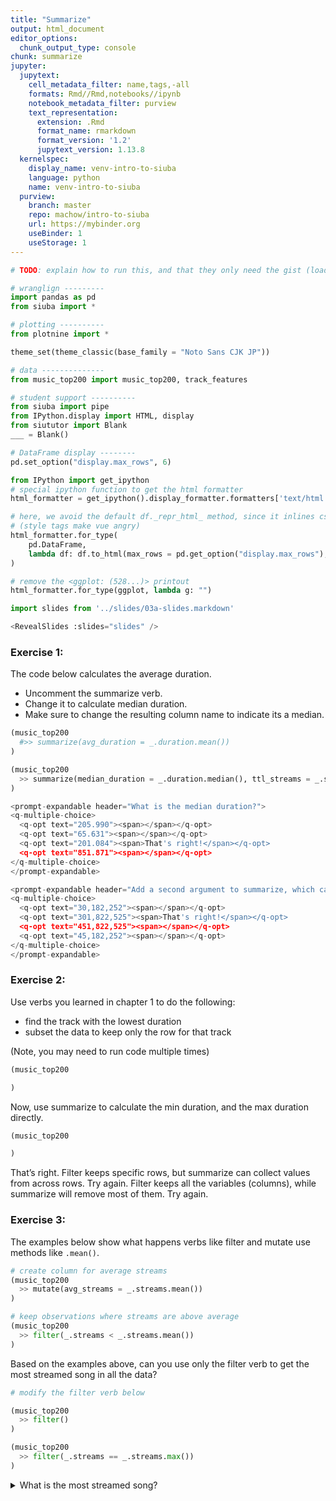 ```yaml
---
title: "Summarize"
output: html_document
editor_options: 
  chunk_output_type: console
chunk: summarize
jupyter:
  jupytext:
    cell_metadata_filter: name,tags,-all
    formats: Rmd//Rmd,notebooks//ipynb
    notebook_metadata_filter: purview
    text_representation:
      extension: .Rmd
      format_name: rmarkdown
      format_version: '1.2'
      jupytext_version: 1.13.8
  kernelspec:
    display_name: venv-intro-to-siuba
    language: python
    name: venv-intro-to-siuba
  purview:
    branch: master
    repo: machow/intro-to-siuba
    url: https://mybinder.org
    useBinder: 1
    useStorage: 1
---
```


```python
# TODO: explain how to run this, and that they only need the gist (loads tools)

# wranglign ---------
import pandas as pd
from siuba import *

# plotting ----------
from plotnine import *

theme_set(theme_classic(base_family = "Noto Sans CJK JP"))

# data --------------
from music_top200 import music_top200, track_features

# student support ----------
from siuba import pipe
from IPython.display import HTML, display
from siututor import Blank
___ = Blank()

# DataFrame display --------
pd.set_option("display.max_rows", 6)

from IPython import get_ipython
# special ipython function to get the html formatter
html_formatter = get_ipython().display_formatter.formatters['text/html']

# here, we avoid the default df._repr_html_ method, since it inlines css
# (style tags make vue angry)
html_formatter.for_type(
    pd.DataFrame,
    lambda df: df.to_html(max_rows = pd.get_option("display.max_rows"), show_dimensions = True)
)

# remove the <ggplot: (528...)> printout
html_formatter.for_type(ggplot, lambda g: "")

```

```python

import slides from '../slides/03a-slides.markdown'

<RevealSlides :slides="slides" />

```

### Exercise 1:

The code below calculates the average duration.

* Uncomment the summarize verb.
* Change it to calculate median duration.
* Make sure to change the resulting column name to indicate its a median.

```python
(music_top200
  #>> summarize(avg_duration = _.duration.mean())
)
```

```python
(music_top200
  >> summarize(median_duration = _.duration.median(), ttl_streams = _.streams.sum())
)
```

```python
<prompt-expandable header="What is the median duration?">
<q-multiple-choice>
  <q-opt text="205.990"><span></span></q-opt>
  <q-opt text="65.631"><span></span></q-opt>
  <q-opt text="201.084"><span>That's right!</span></q-opt>
  <q-opt text="851.871"><span></span></q-opt>  
</q-multiple-choice>
</prompt-expandable>
```

```python
<prompt-expandable header="Add a second argument to summarize, which calculates the sum of streams. How large is it?">
<q-multiple-choice>
  <q-opt text="30,182,252"><span></span></q-opt>
  <q-opt text="301,822,525"><span>That's right!</span></q-opt>  
  <q-opt text="451,822,525"><span></span></q-opt>
  <q-opt text="45,182,252"><span></span></q-opt>  
</q-multiple-choice>
</prompt-expandable>
```

### Exercise 2:

Use verbs you learned in chapter 1 to do the following:

* find the track with the lowest duration
* subset the data to keep only the row for that track

(Note, you may need to run code multiple times)

```python
(music_top200

)
```

Now, use summarize to calculate the min duration, and the max duration directly.

```python
(music_top200

)
```


<prompt-expandable header="Why would you use summarize like this, rather than the arrange and filter approach?">

<q-multiple-choice>
  <q-opt text="The min and max values might be in different observations (rows)."><span>That's right. Filter keeps specific rows, but summarize can collect values from across rows.</span></q-opt>
  <q-opt text="It keeps more of the original data."><span>Try again. Filter keeps all the variables (columns), while summarize will remove most of them.</span></q-opt>
  <q-opt text="The arrange and filter approach can do anything summarize can."><span>Try again.</span></q-opt>
</q-multiple-choice>

</prompt-expandable>



### Exercise 3:

The examples below show what happens verbs like filter and mutate use methods like `.mean()`.

```python
# create column for average streams
(music_top200
  >> mutate(avg_streams = _.streams.mean())
)
```

```python
# keep observations where streams are above average
(music_top200
  >> filter(_.streams < _.streams.mean())
)
```

Based on the examples above, can you use only the filter verb to get the most streamed song in all the data?

```python
# modify the filter verb below

(music_top200
  >> filter()
)
```

```python
(music_top200
  >> filter(_.streams == _.streams.max())
)
```

<details><summary>What is the most streamed song?</summary>The Box by Roddy Ricch</details>
